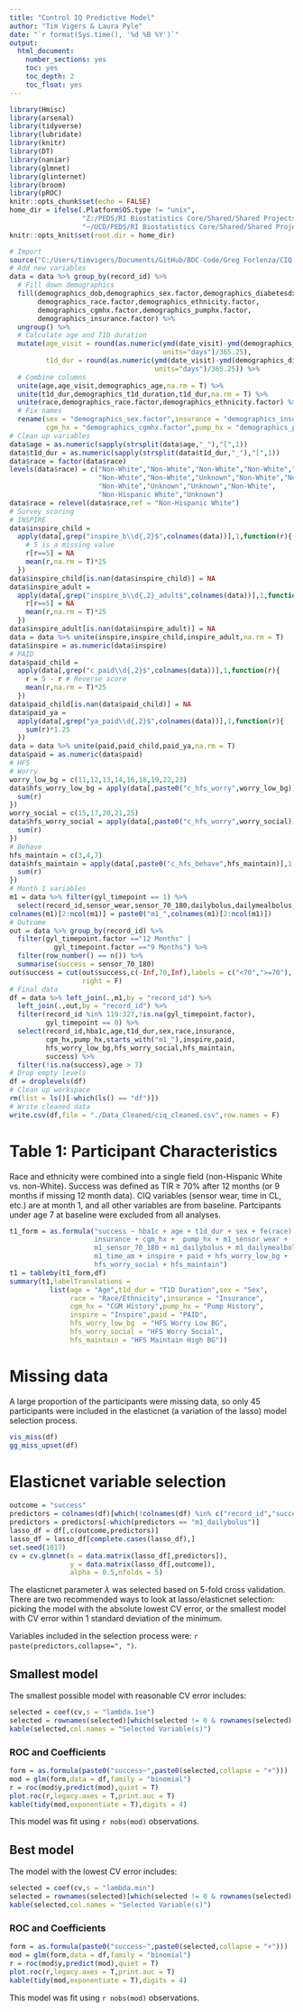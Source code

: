 ---
title: "Control IQ Predictive Model"
author: "Tim Vigers & Laura Pyle"
date: "`r format(Sys.time(), '%d %B %Y')`"
output:
  html_document:
    number_sections: yes
    toc: yes
    toc_depth: 2
    toc_float: yes
---

```{r setup, include=FALSE}
library(Hmisc)
library(arsenal)
library(tidyverse)
library(lubridate)
library(knitr)
library(DT)
library(naniar)
library(glmnet)
library(glinternet)
library(broom)
library(pROC)
knitr::opts_chunk$set(echo = FALSE)
home_dir = ifelse(.Platform$OS.type != "unix",
                  "Z:/PEDS/RI Biostatistics Core/Shared/Shared Projects/Laura/BDC/Projects/Greg Forlenza/Control IQ Prediction",
                  "~/UCD/PEDS/RI Biostatistics Core/Shared/Shared Projects/Laura/BDC/Projects/Greg Forlenza/Control IQ Prediction")
knitr::opts_knit$set(root.dir = home_dir)
```

```{r import}
# Import
source("C:/Users/timvigers/Documents/GitHub/BDC-Code/Greg Forlenza/CIQ Predictive Model/clean_data.R")
# Add new variables
data = data %>% group_by(record_id) %>% 
  # Fill down demographics
  fill(demographics_dob,demographics_sex.factor,demographics_diabetesdx,
       demographics_race.factor,demographics_ethnicity.factor,
       demographics_cgmhx.factor,demographics_pumphx.factor,
       demographics_insurance.factor) %>% 
  ungroup() %>%
  # Calculate age and T1D duration
  mutate(age_visit = round(as.numeric(ymd(date_visit)-ymd(demographics_dob),
                                      units="days")/365.25),
         t1d_dur = round(as.numeric(ymd(date_visit)-ymd(demographics_diabetesdx),
                                    units="days")/365.25)) %>%
  # Combine columns
  unite(age,age_visit,demographics_age,na.rm = T) %>%
  unite(t1d_dur,demographics_t1d_duration,t1d_dur,na.rm = T) %>%
  unite(race,demographics_race.factor,demographics_ethnicity.factor) %>%
  # Fix names
  rename(sex = "demographics_sex.factor",insurance = "demographics_insurance.factor",
         cgm_hx = "demographics_cgmhx.factor",pump_hx = "demographics_pumphx.factor") 
# Clean up variables
data$age = as.numeric(sapply(strsplit(data$age,"_"),"[",1))
data$t1d_dur = as.numeric(sapply(strsplit(data$t1d_dur,"_"),"[",1))
data$race = factor(data$race)
levels(data$race) = c("Non-White","Non-White","Non-White","Non-White","Non-White",
                      "Non-White","Non-White","Unknown","Non-White","Non-White",
                      "Non-White","Unknown","Unknown","Non-White",
                      "Non-Hispanic White","Unknown")
data$race = relevel(data$race,ref = "Non-Hispanic White")
# Survey scoring
# INSPIRE
data$inspire_child = 
  apply(data[,grep("inspire_b\\d{,2}$",colnames(data))],1,function(r){
    # 5 is a missing value
    r[r==5] = NA
    mean(r,na.rm = T)*25
  })
data$inspire_child[is.nan(data$inspire_child)] = NA
data$inspire_adult = 
  apply(data[,grep("inspire_b\\d{,2}_adult$",colnames(data))],1,function(r){
    r[r==5] = NA
    mean(r,na.rm = T)*25
  })
data$inspire_adult[is.nan(data$inspire_adult)] = NA
data = data %>% unite(inspire,inspire_child,inspire_adult,na.rm = T)
data$inspire = as.numeric(data$inspire)
# PAID
data$paid_child = 
  apply(data[,grep("c_paid\\d{,2}$",colnames(data))],1,function(r){
    r = 5 - r # Reverse score
    mean(r,na.rm = T)*25
  })
data$paid_child[is.nan(data$paid_child)] = NA
data$paid_ya = 
  apply(data[,grep("ya_paid\\d{,2}$",colnames(data))],1,function(r){
    sum(r)*1.25
  })
data = data %>% unite(paid,paid_child,paid_ya,na.rm = T)
data$paid = as.numeric(data$paid)
# HFS
# Worry
worry_low_bg = c(11,12,13,14,16,18,19,22,23)
data$hfs_worry_low_bg = apply(data[,paste0("c_hfs_worry",worry_low_bg)],1,function(r){
  sum(r)
})
worry_social = c(15,17,20,21,25)
data$hfs_worry_social = apply(data[,paste0("c_hfs_worry",worry_social)],1,function(r){
  sum(r)
})
# Behave
hfs_maintain = c(3,4,7)
data$hfs_maintain = apply(data[,paste0("c_hfs_behave",hfs_maintain)],1,function(r){
  sum(r)
})
# Month 1 variables
m1 = data %>% filter(gyl_timepoint == 1) %>% 
  select(record_id,sensor_wear,sensor_70_180,dailybolus,dailymealbolus,time_am)
colnames(m1)[2:ncol(m1)] = paste0("m1_",colnames(m1)[2:ncol(m1)])
# Outcome
out = data %>% group_by(record_id) %>% 
  filter(gyl_timepoint.factor =="12 Months" | 
           gyl_timepoint.factor =="9 Months") %>%
  filter(row_number() == n()) %>%
  summarise(success = sensor_70_180)
out$success = cut(out$success,c(-Inf,70,Inf),labels = c("<70",">=70"),
                  right = F)
# Final data
df = data %>% left_join(.,m1,by = "record_id") %>% 
  left_join(.,out,by = "record_id") %>%
  filter(record_id %in% 119:327,!is.na(gyl_timepoint.factor),
         gyl_timepoint == 0) %>%
  select(record_id,hba1c,age,t1d_dur,sex,race,insurance,
         cgm_hx,pump_hx,starts_with("m1_"),inspire,paid,
         hfs_worry_low_bg,hfs_worry_social,hfs_maintain,
         success) %>%
  filter(!is.na(success),age > 7)
# Drop empty levels
df = droplevels(df)
# Clean up workspace
rm(list = ls()[-which(ls() == "df")])
# Write cleaned data
write.csv(df,file = "./Data_Cleaned/ciq_cleaned.csv",row.names = F)
```

# Table 1: Participant Characteristics

Race and ethnicity were combined into a single field (non-Hispanic White vs. non-White). Success was defined as TIR $\geq$ 70% after 12 months (or 9 months if missing 12 month data). CIQ variables (sensor wear, time in CL, etc.) are at month 1, and all other variables are from baseline. Partcipants under age 7 at baseline were excluded from all analyses.

```{r results='asis'}
t1_form = as.formula("success ~ hba1c + age + t1d_dur + sex + fe(race) + 
                     insurance + cgm_hx +  pump_hx + m1_sensor_wear + 
                     m1_sensor_70_180 + m1_dailybolus + m1_dailymealbolus + 
                     m1_time_am + inspire + paid + hfs_worry_low_bg + 
                     hfs_worry_social + hfs_maintain")
t1 = tableby(t1_form,df)
summary(t1,labelTranslations = 
          list(age = "Age",t1d_dur = "T1D Duration",sex = "Sex",
               race = "Race/Ethnicity",insurance = "Insurance",
               cgm_hx = "CGM History",pump_hx = "Pump History",
               inspire = "Inspire",paid = "PAID",
               hfs_worry_low_bg  = "HFS Worry Low BG",
               hfs_worry_social = "HFS Worry Social",
               hfs_maintain = "HFS Maintain High BG"))
```

# Missing data

A large proportion of the participants were missing data, so only 45 participants were included in the elasticnet (a variation of the lasso) model selection process.

```{r}
vis_miss(df)
gg_miss_upset(df)
```

# Elasticnet variable selection

```{r}
outcome = "success"
predictors = colnames(df)[which(!colnames(df) %in% c("record_id","success"))]
predictors = predictors[-which(predictors == "m1_dailybolus")]
lasso_df = df[,c(outcome,predictors)]
lasso_df = lasso_df[complete.cases(lasso_df),]
set.seed(1017)
cv = cv.glmnet(x = data.matrix(lasso_df[,predictors]),
               y = data.matrix(lasso_df[,outcome]),
               alpha = 0.5,nfolds = 5)
```

The elasticnet parameter $\lambda$ was selected based on 5-fold cross validation. There are two recommended ways to look at lasso/elasticnet selection: picking the model with the absolute lowest CV error, or the smallest model with CV error within 1 standard deviation of the minimum.

Variables included in the selection process were: `r paste(predictors,collapse=", ")`.

## Smallest model 

The smallest possible model with reasonable CV error includes:

```{r}
selected = coef(cv,s = "lambda.1se")
selected = rownames(selected)[which(selected != 0 & rownames(selected) != "(Intercept)")]
kable(selected,col.names = "Selected Variable(s)")
```

### ROC and Coefficients

```{r}
form = as.formula(paste0("success~",paste0(selected,collapse = "+")))
mod = glm(form,data = df,family = "binomial")
r = roc(mod$y,predict(mod),quiet = T)
plot.roc(r,legacy.axes = T,print.auc = T)
kable(tidy(mod,exponentiate = T),digits = 4)
```

This model was fit using `r nobs(mod)` observations.

## Best model 

The model with the lowest CV error includes:

```{r}
selected = coef(cv,s = "lambda.min")
selected = rownames(selected)[which(selected != 0 & rownames(selected) != "(Intercept)")]
kable(selected,col.names = "Selected Variable(s)")
```

### ROC and Coefficients

```{r}
form = as.formula(paste0("success~",paste0(selected,collapse = "+")))
mod = glm(form,data = df,family = "binomial")
r = roc(mod$y,predict(mod),quiet = T)
plot.roc(r,legacy.axes = T,print.auc = T)
kable(tidy(mod,exponentiate = T),digits = 4)
```

This model was fit using `r nobs(mod)` observations.
